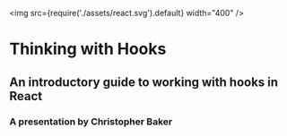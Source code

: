 
<Head>
  <title>Thinking with Hooks - An introductory guide to working with hooks in React</title>
</Head>

<img src={require('./assets/react.svg').default} width="400" />

# Thinking with Hooks
## An introductory guide to working with hooks in React

### A presentation by Christopher Baker
